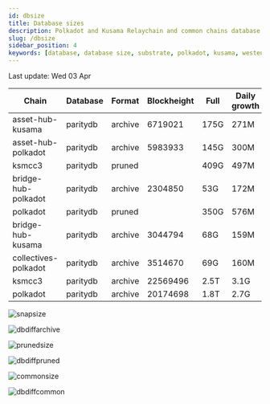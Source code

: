 ```yaml
---
id: dbsize
title: Database sizes
description: Polkadot and Kusama Relaychain and common chains database sizes
slug: /dbsize
sidebar_position: 4
keywords: [database, database size, substrate, polkadot, kusama, westend]
---
```



Last update: Wed 03 Apr

| Chain    | Database   | Format | Blockheight | Full         | Daily growth |
| ------------------------| ----------- | -------- | ------- | ---------- | ----- | 
| asset-hub-kusama | paritydb | archive | 6719021 | 175G | 271M |
| asset-hub-polkadot | paritydb | archive | 5983933 | 145G | 300M |
| ksmcc3 | paritydb | pruned |  | 409G | 497M |
| bridge-hub-polkadot | paritydb | archive | 2304850 | 53G | 172M |
| polkadot | paritydb | pruned |  | 350G | 576M |
| bridge-hub-kusama | paritydb | archive | 3044794 | 68G | 159M |
| collectives-polkadot | paritydb | archive | 3514670 | 69G | 160M |
| ksmcc3 | paritydb | archive | 22569496 | 2.5T | 3.1G |
| polkadot | paritydb | archive | 20174698 | 1.8T | 2.7G |

![snapsize](/img/archivesize.png)

![dbdiffarchive](/img/dbdiffrelay.png)

![prunedsize](/img/prunedsize.png)

![dbdiffpruned](/img/dbdiffpruned.png)

![commonsize](/img/commonsize.png)

![dbdiffcommon](/img/dbdiffcommon.png)
